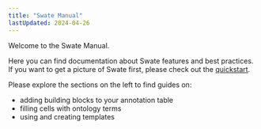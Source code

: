 ```yaml
---
title: "Swate Manual"
lastUpdated: 2024-04-26
---
```


Welcome to the Swate Manual.

Here you can find documentation about Swate features and best practices. If you want to get a picture of Swate first, please check out the [quickstart](../swate-quickstart).

Please explore the sections on the left to find guides on:

- adding building blocks to your annotation table
- filling cells with ontology terms
- using and creating templates
